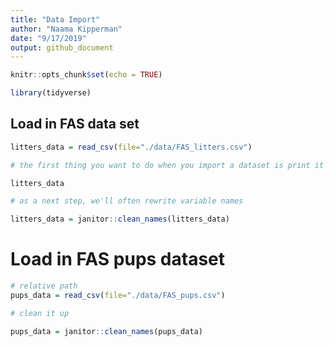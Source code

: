 ```yaml
---
title: "Data Import"
author: "Naama Kipperman"
date: "9/17/2019"
output: github_document
---
```


```r
knitr::opts_chunk$set(echo = TRUE)

library(tidyverse)
```

## Load in FAS data set

``` r

litters_data = read_csv(file="./data/FAS_litters.csv")

# the first thing you want to do when you import a dataset is print it - gives you a sense of what's going on in the dataset

litters_data

# as a next step, we'll often rewrite variable names

litters_data = janitor::clean_names(litters_data)

```

# Load in FAS pups dataset

``` r

# relative path
pups_data = read_csv(file="./data/FAS_pups.csv")

# clean it up

pups_data = janitor::clean_names(pups_data)

```

